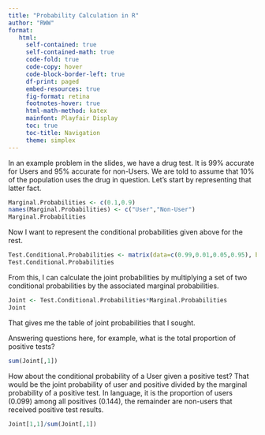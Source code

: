 ```yaml
---
title: "Probability Calculation in R"
author: "RWW"
format: 
   html:
     self-contained: true
     self-contained-math: true
     code-fold: true
     code-copy: hover
     code-block-border-left: true
     df-print: paged
     embed-resources: true
     fig-format: retina
     footnotes-hover: true
     html-math-method: katex
     mainfont: Playfair Display
     toc: true
     toc-title: Navigation
     theme: simplex
---
```


In an example problem in the slides, we have a drug test.  It is 99% accurate for Users and 95% accurate for non-Users.  We are told to assume that 10% of the population uses the drug in question.  Let's start by representing that latter fact.

```r
Marginal.Probabilities <- c(0.1,0.9)
names(Marginal.Probabilities) <- c("User","Non-User")
Marginal.Probabilities
```

Now I want to represent the conditional probabilities given above for the rest.

```r
Test.Conditional.Probabilities <- matrix(data=c(0.99,0.01,0.05,0.95), byrow=T, nrow=2, dimnames = list(c("User","Non-User"), c("Positive","Negative")))
Test.Conditional.Probabilities
```

From this, I can calculate the joint probabilities by multiplying a set of two conditional probabilities by the associated marginal probabilities.

```r
Joint <- Test.Conditional.Probabilities*Marginal.Probabilities
Joint
```

That gives me the table of joint probabilities that I sought.

Answering questions here, for example, what is the total proportion of positive tests?

```r
sum(Joint[,1])
```

How about the conditional probability of a User given a positive test?  That would be the joint probability of user and positive divided by the marginal probability of a positive test.  In language, it is the proportion of users (0.099) among all positives (0.144), the remainder are non-users that received positive test results.

```r
Joint[1,1]/sum(Joint[,1])
```

